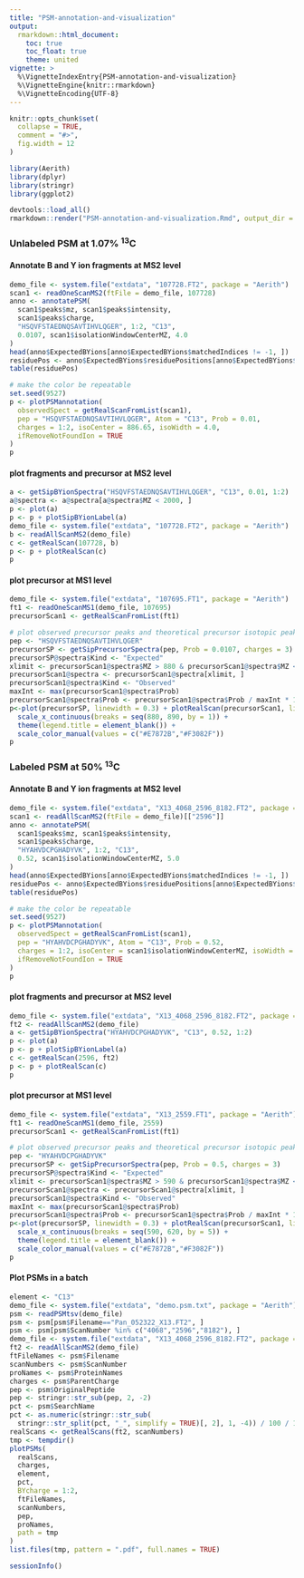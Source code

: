 ```yaml
---
title: "PSM-annotation-and-visualization"
output:
  rmarkdown::html_document:
    toc: true
    toc_float: true
    theme: united
vignette: >
  %\VignetteIndexEntry{PSM-annotation-and-visualization}
  %\VignetteEngine{knitr::rmarkdown}
  %\VignetteEncoding{UTF-8}
---
```


```r
knitr::opts_chunk$set(
  collapse = TRUE,
  comment = "#>",
  fig.width = 12
)
```

```r
library(Aerith)
library(dplyr)
library(stringr)
library(ggplot2)
```

```r
devtools::load_all()
rmarkdown::render("PSM-annotation-and-visualization.Rmd", output_dir = "../doc/")
```

### Unlabeled PSM at 1.07% ^13^C 

#### Annotate B and Y ion fragments at MS2 level

```r
demo_file <- system.file("extdata", "107728.FT2", package = "Aerith")
scan1 <- readOneScanMS2(ftFile = demo_file, 107728)
anno <- annotatePSM(
  scan1$peaks$mz, scan1$peaks$intensity,
  scan1$peaks$charge,
  "HSQVFSTAEDNQSAVTIHVLQGER", 1:2, "C13",
  0.0107, scan1$isolationWindowCenterMZ, 4.0
)
head(anno$ExpectedBYions[anno$ExpectedBYions$matchedIndices != -1, ])
residuePos <- anno$ExpectedBYions$residuePositions[anno$ExpectedBYions$matchedIndices != -1]
table(residuePos)
```

```r
# make the color be repeatable
set.seed(9527)
p <- plotPSMannotation(
  observedSpect = getRealScanFromList(scan1),
  pep = "HSQVFSTAEDNQSAVTIHVLQGER", Atom = "C13", Prob = 0.01,
  charges = 1:2, isoCenter = 886.65, isoWidth = 4.0,
  ifRemoveNotFoundIon = TRUE
)
p
```

#### plot fragments and precursor at MS2 level

```r
a <- getSipBYionSpectra("HSQVFSTAEDNQSAVTIHVLQGER", "C13", 0.01, 1:2)
a@spectra <- a@spectra[a@spectra$MZ < 2000, ]
p <- plot(a)
p <- p + plotSipBYionLabel(a)
demo_file <- system.file("extdata", "107728.FT2", package = "Aerith")
b <- readAllScanMS2(demo_file)
c <- getRealScan(107728, b)
p <- p + plotRealScan(c)
p
```

#### plot precursor at MS1 level

```r
demo_file <- system.file("extdata", "107695.FT1", package = "Aerith")
ft1 <- readOneScanMS1(demo_file, 107695)
precursorScan1 <- getRealScanFromList(ft1)

# plot observed precursor peaks and theoretical precursor isotopic peaks
pep <- "HSQVFSTAEDNQSAVTIHVLQGER"
precursorSP <- getSipPrecursorSpectra(pep, Prob = 0.0107, charges = 3)
precursorSP@spectra$Kind <- "Expected"
xlimit <- precursorScan1@spectra$MZ > 880 & precursorScan1@spectra$MZ < 890
precursorScan1@spectra <- precursorScan1@spectra[xlimit, ]
precursorScan1@spectra$Kind <- "Observed"
maxInt <- max(precursorScan1@spectra$Prob)
precursorScan1@spectra$Prob <- precursorScan1@spectra$Prob / maxInt * 100
p<-plot(precursorSP, linewidth = 0.3) + plotRealScan(precursorScan1, linewidth = 0.3) +
  scale_x_continuous(breaks = seq(880, 890, by = 1)) + 
  theme(legend.title = element_blank()) + 
  scale_color_manual(values = c("#E7872B","#F3082F"))
p
```

### Labeled PSM at 50% ^13^C 

#### Annotate B and Y ion fragments at MS2 level

```r
demo_file <- system.file("extdata", "X13_4068_2596_8182.FT2", package = "Aerith")
scan1 <- readAllScanMS2(ftFile = demo_file)[["2596"]]
anno <- annotatePSM(
  scan1$peaks$mz, scan1$peaks$intensity,
  scan1$peaks$charge,
  "HYAHVDCPGHADYVK", 1:2, "C13",
  0.52, scan1$isolationWindowCenterMZ, 5.0
)
head(anno$ExpectedBYions[anno$ExpectedBYions$matchedIndices != -1, ])
residuePos <- anno$ExpectedBYions$residuePositions[anno$ExpectedBYions$matchedIndices != -1]
table(residuePos)
```

```r
# make the color be repeatable
set.seed(9527)
p <- plotPSMannotation(
  observedSpect = getRealScanFromList(scan1),
  pep = "HYAHVDCPGHADYVK", Atom = "C13", Prob = 0.52,
  charges = 1:2, isoCenter = scan1$isolationWindowCenterMZ, isoWidth = 5.0,
  ifRemoveNotFoundIon = TRUE
)
p
```

#### plot fragments and precursor at MS2 level

```r
demo_file <- system.file("extdata", "X13_4068_2596_8182.FT2", package = "Aerith")
ft2 <- readAllScanMS2(demo_file)
a <- getSipBYionSpectra("HYAHVDCPGHADYVK", "C13", 0.52, 1:2)
p <- plot(a)
p <- p + plotSipBYionLabel(a)
c <- getRealScan(2596, ft2)
p <- p + plotRealScan(c)
p
```

#### plot precursor at MS1 level

```r
demo_file <- system.file("extdata", "X13_2559.FT1", package = "Aerith")
ft1 <- readOneScanMS1(demo_file, 2559)
precursorScan1 <- getRealScanFromList(ft1)

# plot observed precursor peaks and theoretical precursor isotopic peaks
pep <- "HYAHVDCPGHADYVK"
precursorSP <- getSipPrecursorSpectra(pep, Prob = 0.5, charges = 3)
precursorSP@spectra$Kind <- "Expected"
xlimit <- precursorScan1@spectra$MZ > 590 & precursorScan1@spectra$MZ < 620
precursorScan1@spectra <- precursorScan1@spectra[xlimit, ]
precursorScan1@spectra$Kind <- "Observed"
maxInt <- max(precursorScan1@spectra$Prob)
precursorScan1@spectra$Prob <- precursorScan1@spectra$Prob / maxInt * 100
p<-plot(precursorSP, linewidth = 0.3) + plotRealScan(precursorScan1, linewidth = 0.3) +
  scale_x_continuous(breaks = seq(590, 620, by = 5)) + 
  theme(legend.title = element_blank()) + 
  scale_color_manual(values = c("#E7872B","#F3082F"))
p
```

#### Plot PSMs in a batch

```r
element <- "C13"
demo_file <- system.file("extdata", "demo.psm.txt", package = "Aerith")
psm <- readPSMtsv(demo_file)
psm <- psm[psm$Filename=="Pan_052322_X13.FT2", ]
psm <- psm[psm$ScanNumber %in% c("4068","2596","8182"), ]
demo_file <- system.file("extdata", "X13_4068_2596_8182.FT2", package = "Aerith")
ft2 <- readAllScanMS2(demo_file)
ftFileNames <- psm$Filename
scanNumbers <- psm$ScanNumber
proNames <- psm$ProteinNames
charges <- psm$ParentCharge
pep <- psm$OriginalPeptide
pep <- stringr::str_sub(pep, 2, -2)
pct <- psm$SearchName
pct <- as.numeric(stringr::str_sub(
  stringr::str_split(pct, "_", simplify = TRUE)[, 2], 1, -4)) / 100 / 1000
realScans <- getRealScans(ft2, scanNumbers)
tmp <- tempdir()
plotPSMs(
  realScans,
  charges,
  element,
  pct,
  BYcharge = 1:2,
  ftFileNames,
  scanNumbers,
  pep,
  proNames,
  path = tmp
)
list.files(tmp, pattern = ".pdf", full.names = TRUE)
```

```r
sessionInfo()
```
